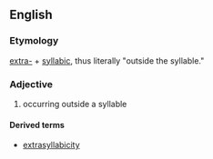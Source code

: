 ==English==

===Etymology===
[[extra-]] + [[syllabic]], thus literally "outside the syllable."

===Adjective===
{{en-adj|-}}

# {{context|phonology|of a consonant|lang=en}} occurring outside a syllable

====Derived terms====
* [[extrasyllabicity]]